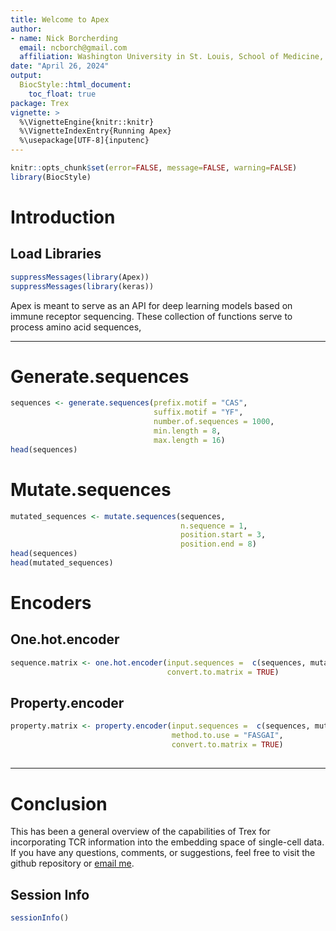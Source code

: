 ```yaml
---
title: Welcome to Apex
author: 
- name: Nick Borcherding
  email: ncborch@gmail.com
  affiliation: Washington University in St. Louis, School of Medicine, St. Louis, MO, USA
date: "April 26, 2024"
output:
  BiocStyle::html_document:
    toc_float: true
package: Trex
vignette: >
  %\VignetteEngine{knitr::knitr}
  %\VignetteIndexEntry{Running Apex}
  %\usepackage[UTF-8]{inputenc}
---
```


```r
knitr::opts_chunk$set(error=FALSE, message=FALSE, warning=FALSE)
library(BiocStyle)
```

# Introduction

## Load Libraries

```r
suppressMessages(library(Apex))
suppressMessages(library(keras))
```

Apex is meant to serve as an API for deep learning models based on immune receptor sequencing. These collection of functions serve to process amino acid sequences, 

****************

# Generate.sequences

```r
sequences <- generate.sequences(prefix.motif = "CAS",
                                suffix.motif = "YF",
                                number.of.sequences = 1000,
                                min.length = 8,
                                max.length = 16)
head(sequences)
```


# Mutate.sequences

```r
mutated_sequences <- mutate.sequences(sequences, 
                                      n.sequence = 1,
                                      position.start = 3,                                  
                                      position.end = 8)
head(sequences)
head(mutated_sequences)
```
# Encoders

## One.hot.encoder

```r
sequence.matrix <- one.hot.encoder(input.sequences =  c(sequences, mutated_sequences), 
                                   convert.to.matrix = TRUE)
```

## Property.encoder

```r
property.matrix <- property.encoder(input.sequences =  c(sequences, mutated_sequences), 
                                    method.to.use = "FASGAI",
                                    convert.to.matrix = TRUE)
```

## 
***
# Conclusion

This has been a general overview of the capabilities of Trex for incorporating TCR information into the embedding space of single-cell data. If you have any questions, comments, or suggestions, feel free to visit the github repository or [email me](mailto:ncborch@gmail.com).

## Session Info

```r
sessionInfo()
```
